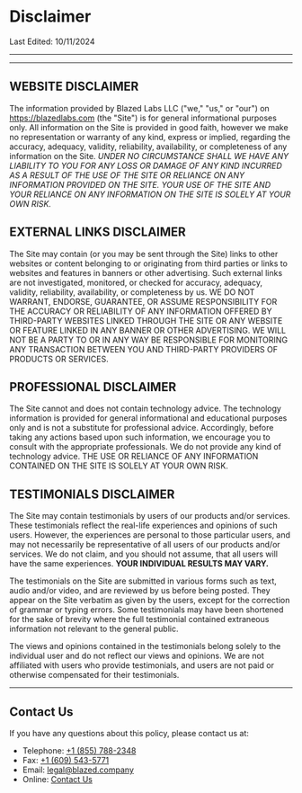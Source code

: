 
# Disclaimer

Last Edited: 10/11/2024

---

<TableOfContents />

---

## WEBSITE DISCLAIMER

The information provided by Blazed Labs LLC ("we," "us," or "our") on https://blazedlabs.com (the "Site") is for general informational purposes only. All information on the Site is provided in good faith, however we make no representation or warranty of any kind, express or implied, regarding the accuracy, adequacy, validity, reliability, availability, or completeness of any information on the Site. *UNDER NO CIRCUMSTANCE SHALL WE HAVE ANY LIABILITY TO YOU FOR ANY LOSS OR DAMAGE OF ANY KIND INCURRED AS A RESULT OF THE USE OF THE SITE OR RELIANCE ON ANY INFORMATION PROVIDED ON THE SITE. YOUR USE OF THE SITE AND YOUR RELIANCE ON ANY INFORMATION ON THE SITE IS SOLELY AT YOUR OWN RISK.*

## EXTERNAL LINKS DISCLAIMER

The Site may contain (or you may be sent through the Site) links to other websites or content belonging to or originating from third parties or links to websites and features in banners or other advertising. Such external links are not investigated, monitored, or checked for accuracy, adequacy, validity, reliability, availability, or completeness by us. WE DO NOT WARRANT, ENDORSE, GUARANTEE, OR ASSUME RESPONSIBILITY FOR THE ACCURACY OR RELIABILITY OF ANY INFORMATION OFFERED BY THIRD-PARTY WEBSITES LINKED THROUGH THE SITE OR ANY WEBSITE OR FEATURE LINKED IN ANY BANNER OR OTHER ADVERTISING. WE WILL NOT BE A PARTY TO OR IN ANY WAY BE RESPONSIBLE FOR MONITORING ANY TRANSACTION BETWEEN YOU AND THIRD-PARTY PROVIDERS OF PRODUCTS OR SERVICES.

## PROFESSIONAL DISCLAIMER

The Site cannot and does not contain technology advice. The technology information is provided for general informational and educational purposes only and is not a substitute for professional advice. Accordingly, before taking any actions based upon such information, we encourage you to consult with the appropriate professionals. We do not provide any kind of technology advice. THE USE OR RELIANCE OF ANY INFORMATION CONTAINED ON THE SITE IS SOLELY AT YOUR OWN RISK.

## TESTIMONIALS DISCLAIMER
   
The Site may contain testimonials by users of our products and/or services. These testimonials reflect the real-life experiences and opinions of such users. However, the experiences are personal to those particular users, and may not necessarily be representative of all users of our products and/or services. We do not claim, and you should not assume, that all users will have the same experiences. **YOUR INDIVIDUAL RESULTS MAY VARY.**

The testimonials on the Site are submitted in various forms such as text, audio and/or video, and are reviewed by us before being posted. They appear on the Site verbatim as given by the users, except for the correction of grammar or typing errors. Some testimonials may have been shortened for the sake of brevity where the full testimonial contained extraneous information not relevant to the general public.

The views and opinions contained in the testimonials belong solely to the individual user and do not reflect our views and opinions. We are not affiliated with users who provide testimonials, and users are not paid or otherwise compensated for their testimonials.

---

## Contact Us

If you have any questions about this policy, please contact us at:

* Telephone: [+1 (855) 788-2348](tel:+18557882348)
* Fax: [+1 (609) 543-5771](tel:+16095435771)
* Email: [legal@blazed.company](mailto:legal@blazed.company)
* Online: [Contact Us](/contact/)
